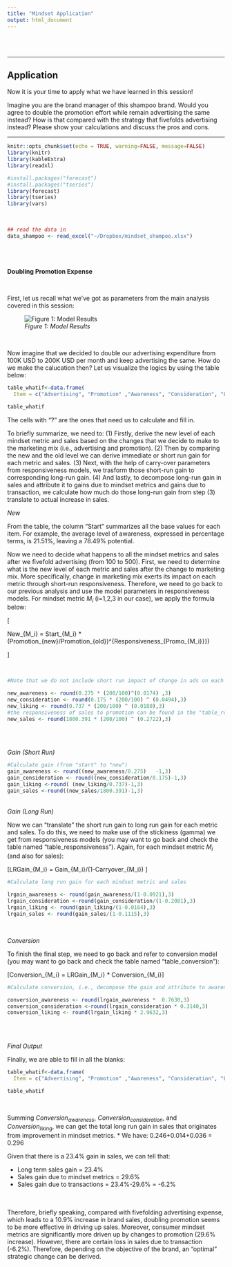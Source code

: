 ```yaml
---
title: "Mindset Application"
output: html_document
---
```


</br>
</br>


---

## Application

Now it is your time to apply what we have learned in this session! 

Imagine you are the brand manager of this shampoo brand. Would you agree to double the promotion effort while remain advertising the same instead? How is that compared with the strategy that fivefolds advertising instead? Please show your calculations and discuss the pros and cons.

---



```r
knitr::opts_chunk$set(echo = TRUE, warning=FALSE, message=FALSE)
library(knitr)
library(kableExtra)
library(readxl)

#install.packages("forecast")
#install.packages("tseries")
library(forecast)
library(tseries)
library(vars)
```





</br>


```r
## read the data in
data_shampoo <- read_excel("~/Dropbox/mindset_shampoo.xlsx")
```

</br>
</br>
</br>
**Doubling Promotion Expense**

</br>

First, let us recall what we've got as parameters from the main analysis covered in this session:
</br>



![*Figure 1: Model Results*](model results.png)


</br>

Now imagine that we decided to double our advertising expenditure from 100K USD to 200K USD per month and keep advertising the same. How do we make the calucation then? Let us visualize the logics by using the table below: 




```r

table_whatif<-data.frame(
  Item = c("Advertising", "Promotion" ,"Awareness", "Consideration", "Liking", "Sales"), Start=c(100,100, round(mean(data_shampoo$awareness)/100,3), round(mean(data_shampoo$consideration)/100,3), round(mean(data_shampoo$liking/7),3),round(mean(data_shampoo$vol),3)), New=c( 100, 200, "?" ,"?" ,"?" ,"?" ), Gain = c(0, 100, "?" ,"?" ,"?" ,"?"  ), LRGain = c( "/", "/", "?" ,"?" ,"?" ,"?" ), Conversion =c("/", "/", "?", "?", "?", "/"))

table_whatif
```

The cells with "?" are the ones that need us to calculate and fill in.

To briefly summarize, we need to:
(1) Firstly, derive the new level of each mindset metric and sales based on the changes that we decide to make to the marketing mix (i.e., advertising and promotion). 
(2) Then by comparing the new and the old level we can derive immediate or short run gain for each metric and sales. 
(3) Next, with the help of carry-over parameters from responsiveness models, we trasform those short-run gain to corresponding long-run gain. 
(4) And lastly, to decompose long-run gain in sales and attribute it to gains due to mindset metrics and gains due to transaction, we calculate how much do those long-run gain from step (3) translate to actual increase in sales. 



*New*

From the table, the column "Start" summarizes all the base values for each item. For example, the average level of awareness, expressed in percentage terms, is 21.51%, leaving a 78.49% potential. 

Now we need to decide what happens to all the mindset metrics and sales after we fivefold advertising (from 100 to 500). First, we need to determine what is the new level of each metric and sales after the change to marketing mix. More specifically, change in marketing mix exerts its impact on each metric through short-run responsiveness. Therefore, we need to go back to our previous analysis and use the model parameters in responsiveness models. For mindset metric $M_i$ (i=1,2,3 in our case), we apply the formula below:

\[

New_{M_i} = Start_{M_i} *(Promotion_{new}/Promotion_{old})^{Responsiveness_{Promo_{M_i}}})

\]


</br>
```r
#Note that we do not include short run impact of change in ads on each mindset metric and sales becuase there is no change (100/100=1)

new_awareness <- round(0.275 * (200/100)^(0.0174) ,3)
new_consideration <- round(0.175 * (200/100) ^ (0.0494),3)
new_liking <- round(0.737 * (200/100) ^ (0.0180),3)
#the responsiveness of sales to promotion can be found in the "table_response_sales" 
new_sales <- round(1800.391 * (200/100) ^ (0.2722),3)
	
  
```

</br>
*_Gain (Short Run)_*
</br>
```r
#Calculate gain (from "start" to "new")
gain_awareness <- round((new_awareness/0.275)	-1,3)
gain_consideration <- round((new_consideration/0.175)-1,3)
gain_liking <-round( (new_liking/0.737)-1,3)
gain_sales <-round((new_sales/1800.391)-1,3)


```


</br>
*_Gain (Long Run)_*
</br>

Now we can "translate" the short run gain to long run gain for each metric and sales. 
To do this, we need to make use of the stickiness (gamma) we get from responsiveness models (you may want to go back and check the table named "table_responsiveness"). Again, for each mindset metric $M_i$ (and also for sales):

\[LRGain_{M_i} = Gain_{M_i}/(1-Carryover_{M_i}) \]

```r
#Calculate long run gain for each mindset metric and sales
	
lrgain_awareness <- round(gain_awareness/(1-0.0921),3)
lrgain_consideration <-round(gain_consideration/(1-0.2081),3)
lrgain_liking <- round(gain_liking/(1-0.0164),3)
lrgain_sales <- round(gain_sales/(1-0.1115),3)
```

</br>

*_Conversion_*
</br>

To finish the final step, we need to go back and refer to conversion model (you may want to go back and check the table named "table_conversion"):

\[Conversion_{M_i} = LRGain_{M_i} * Conversion_{M_i}\]


```r
#Calculate conversion, i.e., decompose the gain and attribute to awareness, consideration, and liking

conversion_awareness <- round(lrgain_awareness *  0.7630,3)
conversion_consideration <-round(lrgain_consideration * 0.3140,3)
conversion_liking <- round(lrgain_liking * 2.9632,3)
  
  		
```
</br>
*_Final Output_*
</br>

Finally, we are able to fill in all the blanks:


```r
table_whatif<-data.frame(
  Item = c("Advertising", "Promotion" ,"Awareness", "Consideration", "Liking", "Sales"), Start=round(c(100,100, mean(data_shampoo$awareness)/100, mean(data_shampoo$consideration)/100, mean(data_shampoo$liking/7),mean(data_shampoo$vol)),3), New=round(c( 100, 200, new_awareness ,new_consideration, new_liking ,new_sales ),3), Gain = round(c(0, 100, gain_awareness, gain_consideration, gain_liking, gain_sales  ),3), LRGain = c( "/", "/", lrgain_awareness, round(lrgain_consideration,3), round(lrgain_liking,3), round(lrgain_sales,3) ) , conversion =c("/", "/", round(conversion_awareness,3),round(conversion_consideration,3), round(conversion_liking,3),"/"))

table_whatif

```

</br>

Summing $Conversion_{awareness}$, $Conversion_{consideration}$, and $Conversion_{liking}$, we can get the total long run gain in sales that originates from improvement in mindset metrics. 
* We have: 0.246+0.014+0.036 = 0.296

Given that there is a 23.4% gain in sales, we can tell that:

* Long term sales gain = 23.4%
* Sales gain due to mindset metrics = 29.6%
* Sales gain due to transactions = 23.4%-29.6% = -6.2%

</br>
</br>
Therefore, briefly speaking, compared with fivefolding advertising expense, which leads to a 10.9% increase in brand sales, doubling promotion seems to be more effective in driving up sales. Moreover, consumer mindset metrics are significantly more driven up by changes to promotion (29.6% increase). However, there are certain loss in sales due to transaction (-6.2%). Therefore, depending on the objective of the brand, an "optimal" strategic change can be derived.






